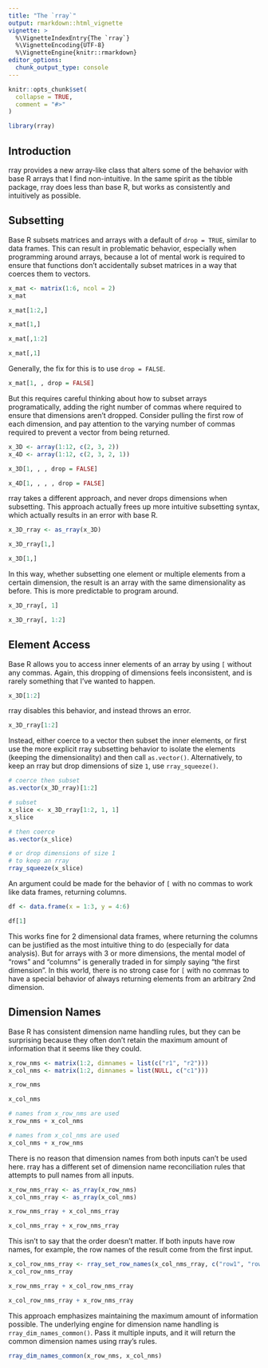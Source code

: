 ```yaml
---
title: "The `rray`"
output: rmarkdown::html_vignette
vignette: >
  %\VignetteIndexEntry{The `rray`}
  %\VignetteEncoding{UTF-8}
  %\VignetteEngine{knitr::rmarkdown}
editor_options: 
  chunk_output_type: console
---
```


```r
knitr::opts_chunk$set(
  collapse = TRUE,
  comment = "#>"
)
```

```r
library(rray)
```

## Introduction

rray provides a new array-like class that alters some of the behavior with base R arrays that I find non-intuitive. In the same spirit as the tibble package, rray does less than base R, but works as consistently and intuitively as possible.

## Subsetting

Base R subsets matrices and arrays with a default of `drop = TRUE`, similar to data frames. This can result in problematic behavior, especially when programming around arrays, because a lot of mental work is required to ensure that functions don't accidentally subset matrices in a way that coerces them to vectors.

```r
x_mat <- matrix(1:6, ncol = 2)
x_mat

x_mat[1:2,]

x_mat[1,]

x_mat[,1:2]

x_mat[,1]
```

Generally, the fix for this is to use `drop = FALSE`.

```r
x_mat[1, , drop = FALSE]
```

But this requires careful thinking about how to subset arrays programatically, adding the right number of commas where required to ensure that dimensions aren't dropped. Consider pulling the first row of each dimension, and pay attention to the varying number of commas required to prevent a vector from being returned.

```r
x_3D <- array(1:12, c(2, 3, 2))
x_4D <- array(1:12, c(2, 3, 2, 1))

x_3D[1, , , drop = FALSE]

x_4D[1, , , , drop = FALSE]
```

rray takes a different approach, and never drops dimensions when subsetting. This approach actually frees up more intuitive subsetting syntax, which actually results in an error with base R.

```r
x_3D_rray <- as_rray(x_3D)

x_3D_rray[1,]

x_3D[1,]
```

In this way, whether subsetting one element or multiple elements from a certain dimension, the result is an array with the same dimensionality as before. This is more predictable to program around.

```r
x_3D_rray[, 1]

x_3D_rray[, 1:2]
```

## Element Access

Base R allows you to access inner elements of an array by using `[` without any commas. Again, this dropping of dimensions feels inconsistent, and is rarely something that I've wanted to happen.

```r
x_3D[1:2]
```

rray disables this behavior, and instead throws an error. 

```r
x_3D_rray[1:2]
```

Instead, either coerce to a vector then subset the inner elements, or first use the more explicit rray subsetting behavior to isolate the elements (keeping the dimensionality) and then call `as.vector()`. Alternatively, to keep an rray but drop dimensions of size `1`, use `rray_squeeze()`.

```r
# coerce then subset
as.vector(x_3D_rray)[1:2]

# subset
x_slice <- x_3D_rray[1:2, 1, 1]
x_slice

# then coerce
as.vector(x_slice)

# or drop dimensions of size 1
# to keep an rray
rray_squeeze(x_slice)
```

An argument could be made for the behavior of `[` with no commas to work like data frames, returning columns.

```r
df <- data.frame(x = 1:3, y = 4:6)

df[1]
```

This works fine for 2 dimensional data frames, where returning the columns can be justified as the most intuitive thing to do (especially for data analysis). But for arrays with 3 or more dimensions, the mental model of "rows" and "columns" is generally traded in for simply saying "the first dimension". In this world, there is no strong case for `[` with no commas to have a special behavior of always returning elements from an arbitrary 2nd dimension.

## Dimension Names

Base R has consistent dimension name handling rules, but they can be surprising because they often don't retain the maximum amount of information that it seems like they could.

```r
x_row_nms <- matrix(1:2, dimnames = list(c("r1", "r2")))
x_col_nms <- matrix(1:2, dimnames = list(NULL, c("c1")))

x_row_nms

x_col_nms

# names from x_row_nms are used
x_row_nms + x_col_nms

# names from x_col_nms are used
x_col_nms + x_row_nms
```

There is no reason that dimension names from both inputs can't be used here. rray has a different set of dimension name reconciliation rules that attempts to pull names from all inputs.

```r
x_row_nms_rray <- as_rray(x_row_nms)
x_col_nms_rray <- as_rray(x_col_nms)

x_row_nms_rray + x_col_nms_rray

x_col_nms_rray + x_row_nms_rray
```

This isn't to say that the order doesn't matter. If both inputs have row names, for example, the row names of the result come from the first input.

```r
x_col_row_nms_rray <- rray_set_row_names(x_col_nms_rray, c("row1", "row2"))
x_col_row_nms_rray

x_row_nms_rray + x_col_row_nms_rray

x_col_row_nms_rray + x_row_nms_rray
```

This approach emphasizes maintaining the maximum amount of information possible. The underlying engine for dimension name handling is `rray_dim_names_common()`. Pass it multiple inputs, and it will return the common dimension names using rray's rules.

```r
rray_dim_names_common(x_row_nms, x_col_nms)
```

